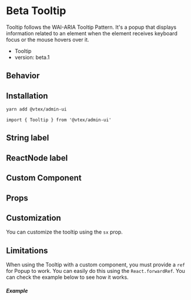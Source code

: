 

<Meta title="design-system/components/Tooltip" />

# Beta Tooltip

Tooltip follows the WAI-ARIA Tooltip Pattern. It's a popup that displays information related to an element when the element receives keyboard focus or the mouse hovers over it.

- Tooltip
- version: beta.1

## Behavior

<Canvas>
  <Story id="beta-tooltip--string-label" />
</Canvas>

## Installation

```bash
yarn add @vtex/admin-ui
```

```tsx
import { Tooltip } from '@vtex/admin-ui'
```

## String label

<Canvas>
  <Story id="beta-tooltip--string-label" />
</Canvas>

## ReactNode label

<Canvas>
  <Story id="beta-tooltip--react-node-label" />
</Canvas>

## Custom Component

<Canvas>
  <Story id="beta-tooltip--custom-component" />
</Canvas>

## Props

<Props of={Tooltip} />

## Customization

You can customize the tooltip using the `sx` prop.

## Limitations

When using the Tooltip with a custom component, you must provide a `ref` for Popup to work. You can easily do this using the `React.forwardRef`. You can check the example below to see how it works.

##### Example

<Canvas>
  <Story id="beta-tooltip--custom-component" />
</Canvas>
